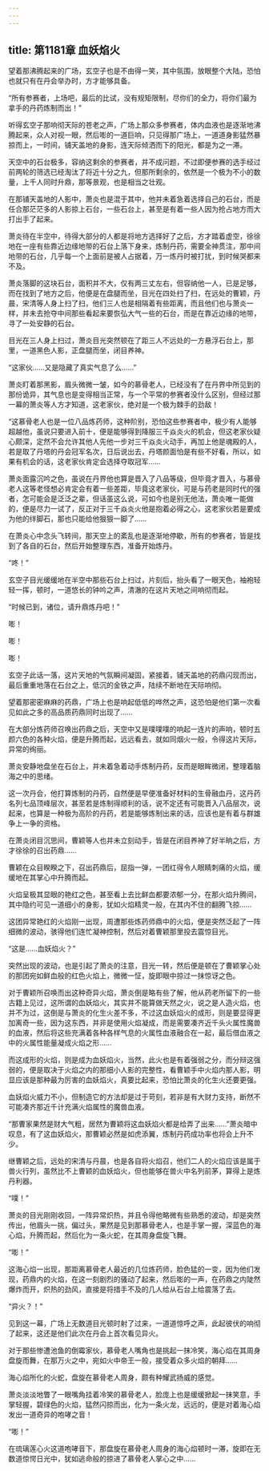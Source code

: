 ```yaml
---
---
---
```

title: 第1181章 血妖焰火
---



望着那沸腾起来的广场，玄空子也是不由得一笑，其中氛围，放眼整个大陆，恐怕也就只有在丹会举办时，方才能够具备。

“所有参赛者，上场吧，最后的比试，没有规矩限制，尽你们的全力，将你们最为拿手的丹药炼制而出！”

听得玄空子那响彻天际的苍老之声，广场上那众多参赛者，体内血液也是逐渐地沸腾起来，众人对视一眼，然后嘭的一道巨响，只见得那广场上，一道道身影猛然暴掠而上，一时间，铺天盖地的身影，连天际倾洒而下的阳光，都是为之一滞。

天空中的石台极多，容纳这剩余的参赛者，并不成问题，不过即便参赛的选手经过前两轮的筛选已经淘汰了将近十分之九，但那所剩余的，依然是一个极为不小的数量，上千人同时升鼎，那等景观，也是相当之壮观。

在那铺天盖地的人影中，萧炎也是混于其中，他并未着急着选择自己的石台，而是任合那茫茫多的人影掠上石台，一些石台上，甚至是有着一些人因为抢占地方而大打出手了起来。

萧炎待在半空中，待得大部分的人都是将地方选择好了之后，方才踏着虚空，徐徐地在一座有些靠近边缘地带的石台上落下身来，炼制丹药，需要全神贯注，那中间地带的石台，几乎每一个上面前是被人占据着，万一炼丹时被打扰，到时候哭都来不及。

萧炎落脚的这块石台，面积并不大，仅有两三丈左右，但容纳他一人，已是足够，而在找到了地方之后，他便是在盘腿而坐，目光在四处扫了扫，在远处的曹颖，丹晨，宋清等人身上扫了扫，他们三人也是相隔着有些距离，而且他们也与萧炎一样，并未去抢夺中间那些看起来要恢弘大气一些的石台，而是在靠近边缘的地带，寻了一处安静的石台。

目光在三人身上扫过，萧炎目光突然顿在了距三人不远处的一方悬浮石台上，那里，一道黑色人影，正盘腿而坐，闭目养神。

“这家伙……又是隐藏了真实气息了么……”

萧炎盯着那黑影，眉头微微一皱，如今的慕骨老人，已经没有了在丹界中所见到的那份诡异，其气息也是变得相当正常，与一个平常的参赛者没什么区别，但经过那一幕的萧炎等人方才知道，这老家伙，绝对是一个极为棘手的劲敌！

“这慕骨老人也是一位八品炼药师，这种阶别，恐怕这些参赛者中，极少有人能够超越他，虽说只要进入前十，便是能够得到降服三千焱炎火的机会，但这老家伙疑心颇深，定然不会允许其他人先他一步对三千焱炎火动手，再加上他是魂殿的人，若是取了丹塔的丹会冠军名次，日后说出去，丹塔颜面怕是有些不好看，所以，如果有机会的话，这老家伙肯定会选择夺取冠军……

萧炎面露沉吟之色，虽说在丹界他也算是晋入了八品等级，但毕竟才晋入，与慕骨老人这等老怪想必肯定会有着一些差距，毕竟这老家伙，可是与药老是同时代的强者，怎可能会是泛泛之辈，但话虽这么说，可如今也是别无他法，萧炎唯一能做的，便是尽力一试了，反正对于三千焱炎火他是抱着必得之心，这老家伙若是要成为他的绊脚石，那也只能给他狠狠一脚了……

在萧炎心中念头飞转间，那天空上的紊乱也是逐渐地停歇，所有的参赛者，皆是找到了各自的石台，然后开始整理东西，准备开始炼丹。

“咚！”

玄空子目光缓缓地在半空中那些石台上扫过，片刻后，抬头看了一眼天色，袖袍轻轻一挥，顿时，一道悠长的钟吟之声，清澈的在这片天地之间响彻而起。

“时候已到，诸位，请升鼎炼丹吧！”

嘭！

嘭！

嘭！

玄空子此话一落，这片天地的气氛瞬间凝固，紧接着，铺天盖地的药鼎闪现而出，最后重重地落在石台之上，低沉的金铁之声，陆续不断地在天际响彻。

望着那密密麻麻的药鼎，广场上也是响起低低的哗然之声，这恐怕是他们第一次看见如此之多的高品质药鼎同时出现了……

在大部分炼药师召唤出药鼎之后，天空中又是噗噗噗的响起一连片的声响，顿时五颜六色的各种火焰，便是升腾而起，远远看去，就如同烟火一般，令得这片天际，异常的绚丽。

萧炎安静地盘坐在石台上，并未着急着动手炼制丹药，反而是眼眸微闭，整理着脑海之中的思绪。

这一次丹会，他打算炼制的丹药，自然便是早便准备好材料的生骨融血丹，这丹药名列七品顶峰层次，甚至若是炼制得顺利的话，说不定还有可能晋入八品层次，说起来，也算是一种极为高阶的丹药，若是能够炼制出来的话，应该也是有着与群雄争上一争的资格。

在萧炎闭目沉思间，曹颖等人也并未立刻动手，皆是在闭目养神了好半晌之后，方才徐徐的召出药鼎……

曹颖在众目睽睽之下，召出药鼎后，屈指一弹，一团红得令人眼睛刺痛的火焰，缓缓地在其掌心中升腾而起。

火焰呈极其显眼的艳红之色，甚至看上去比鲜血都要浓郁一分，在那火焰升腾间，其中隐约可见一道细小的身影，犹如火焰精灵一般，在其内不住的翻腾飞掠……

这团异常艳红的火焰刚一出现，周遭那些炼药师鼎中的火焰，便是突然泛起了一阵细微的波动，骇得他们连忙凝神控制，然后对着曹颖那里投去震惊目光。

“这是……血妖焰火？”

突然出现的波动，也是引起了萧炎的注意，目光一转，然后便是顿在了曹颖掌心处的那团宛如鲜血般的红色火焰上，微微一怔，旋即眼中掠过一抹惊讶之色。

对于曹颖所召唤而出这种奇异火焰，萧炎倒是略有些了解，他从药老所留下的一些古籍上见过，这所谓的血妖焰火，其实并不能算做天然之火，说之是人造火焰，也并不为过，这倒是与萧炎的化生火差不多，不过这血妖焰火的成形，则是要显得更加离奇一些，因为这东西，并非是使用火焰凝成，而是需要凑齐近千头火属性魔兽的血液，然后将这些充满着各种各样气息的火属性血液融合在一起，最后借血液之中的火属性能量凝成火焰之形……

而这成形的火焰，则是成为血妖焰火，当然，此火也是有着强弱之分，而分辩这强弱的，便是取决于火焰之内的那细小人影的完整性，看曹颖手中火焰内那人影，明显应该是那种最为厉害的血妖焰火，真要比起来，恐怕比萧炎的化生火还要更强。

血妖焰火威力不小，但制造它的方法却是过于苛刻，若非是有大财力支持，断然不可能凑齐那近千计充满火焰属性的魔兽血液。

“那曹家果然是财大气粗，居然为曹颖将这血妖焰火都是给弄了出来……”萧炎暗中叹息，有了这血妖焰火，那曹颖必然是如虎添翼，炼制丹药成功率也将会上升不少。

继曹颖之后，远处的宋清与丹晨，也是各自将火焰召，他们二人的火焰应该是属于兽火行列，虽然比不上曹颖的血妖焰火，但也能够在兽火中名列前茅，算得上是炼丹利器。

“噗！”

萧炎的目光刚刚收回，一阵异常炽热，并且令得他略微有些熟悉的波动，却是突然传出，他眉头一挑，偏过头，果然是见到那慕骨老人，也是手掌一握，深蓝色的海心焰，升腾而起，然后化为一条火蛇，在其周身盘旋飞舞。

“嘭！”

这海心焰一出现，那距离慕骨老人最近的几位炼药师，脸色猛的一变，因为他们发现，药鼎内的火焰，在这一刻剧烈的骚动了起来，然后嘭的一声，在药鼎之内陡然爆炸而开，炽热的劲风，直接是将措手不及的几人给从石台上给震落了去。

“异火？！”

见到这一幕，广场上无数道目光顿时射了过来，一道道惊呼之声，此起彼伏的响彻了起来，这还是他们此次在丹会上首次看见异火。

对于那些惨遭池鱼的倒霉家伙，慕骨老人嘴角也是挑起一抹冷笑，海心焰在其周身盘旋而舞，在那万火之中，宛如火中帝王一般，接受着众多火焰的朝拜……

海心焰所化的火蛇，盘旋在慕骨老人周身，颇有种耀武扬威的感觉。

萧炎淡淡地瞥了一眼嘴角挂着冷笑的慕骨老人，脸庞上也是缓缓掀起一抹笑意，手掌轻握，碧绿色的火焰，猛然闪掠而出，化为一条火龙，远远的，便是对着海心焰发出一道奇异的咆哮之音！

“嘭！”

在琉璃莲心火这道咆哮音下，那盘旋在慕骨老人周身的海心焰顿时一滞，旋即在无数道惊愕日光中，犹如逃命般的掠进了慕骨老人掌心之中……